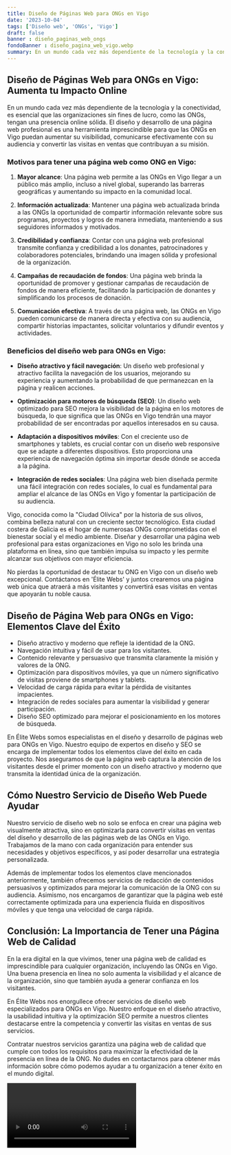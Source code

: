 ```yaml
---
title: Diseño de Páginas Web para ONGs en Vigo
date: '2023-10-04'
tags: ['Diseño web', 'ONGs', 'Vigo']
draft: false
banner : diseño_paginas_web_ongs
fondoBanner : diseño_pagina_web_vigo.webp
summary: En un mundo cada vez más dependiente de la tecnología y la conectividad, es esencial que las organizaciones sin fines de lucro, como las ONGs, tengan una presencia online sólida. El diseño y desarrollo de una página web profesional es una herramienta imprescindible para que las ONGs en Vigo puedan aumentar su visibilidad, comunicarse efectivamente con su audiencia y convertir las visitas en ventas que contribuyan a su misión.
---
```


## Diseño de Páginas Web para ONGs en Vigo: Aumenta tu Impacto Online

En un mundo cada vez más dependiente de la tecnología y la conectividad, es esencial que las organizaciones sin fines de lucro, como las ONGs, tengan una presencia online sólida. El diseño y desarrollo de una página web profesional es una herramienta imprescindible para que las ONGs en Vigo puedan aumentar su visibilidad, comunicarse efectivamente con su audiencia y convertir las visitas en ventas que contribuyan a su misión.

### Motivos para tener una página web como ONG en Vigo:

1. **Mayor alcance**: Una página web permite a las ONGs en Vigo llegar a un público más amplio, incluso a nivel global, superando las barreras geográficas y aumentando su impacto en la comunidad local.

2. **Información actualizada**: Mantener una página web actualizada brinda a las ONGs la oportunidad de compartir información relevante sobre sus programas, proyectos y logros de manera inmediata, manteniendo a sus seguidores informados y motivados.

3. **Credibilidad y confianza**: Contar con una página web profesional transmite confianza y credibilidad a los donantes, patrocinadores y colaboradores potenciales, brindando una imagen sólida y profesional de la organización.

4. **Campañas de recaudación de fondos**: Una página web brinda la oportunidad de promover y gestionar campañas de recaudación de fondos de manera eficiente, facilitando la participación de donantes y simplificando los procesos de donación.

5. **Comunicación efectiva**: A través de una página web, las ONGs en Vigo pueden comunicarse de manera directa y efectiva con su audiencia, compartir historias impactantes, solicitar voluntarios y difundir eventos y actividades.

### Beneficios del diseño web para ONGs en Vigo:

- **Diseño atractivo y fácil navegación**: Un diseño web profesional y atractivo facilita la navegación de los usuarios, mejorando su experiencia y aumentando la probabilidad de que permanezcan en la página y realicen acciones.

- **Optimización para motores de búsqueda (SEO)**: Un diseño web optimizado para SEO mejora la visibilidad de la página en los motores de búsqueda, lo que significa que las ONGs en Vigo tendrán una mayor probabilidad de ser encontradas por aquellos interesados en su causa.

- **Adaptación a dispositivos móviles**: Con el creciente uso de smartphones y tablets, es crucial contar con un diseño web responsive que se adapte a diferentes dispositivos. Esto proporciona una experiencia de navegación óptima sin importar desde dónde se acceda a la página.

- **Integración de redes sociales**: Una página web bien diseñada permite una fácil integración con redes sociales, lo cual es fundamental para ampliar el alcance de las ONGs en Vigo y fomentar la participación de su audiencia.

Vigo, conocida como la "Ciudad Olívica" por la historia de sus olivos, combina belleza natural con un creciente sector tecnológico. Esta ciudad costera de Galicia es el hogar de numerosas ONGs comprometidas con el bienestar social y el medio ambiente. Diseñar y desarrollar una página web profesional para estas organizaciones en Vigo no solo les brinda una plataforma en línea, sino que también impulsa su impacto y les permite alcanzar sus objetivos con mayor eficiencia.

No pierdas la oportunidad de destacar tu ONG en Vigo con un diseño web excepcional. Contáctanos en 'Élite Webs' y juntos crearemos una página web única que atraerá a más visitantes y convertirá esas visitas en ventas que apoyarán tu noble causa.

<GifSeo />

<Cta />

## Diseño de Página Web para ONGs en Vigo: Elementos Clave del Éxito

- Diseño atractivo y moderno que refleje la identidad de la ONG.
- Navegación intuitiva y fácil de usar para los visitantes.
- Contenido relevante y persuasivo que transmita claramente la misión y valores de la ONG.
- Optimización para dispositivos móviles, ya que un número significativo de visitas proviene de smartphones y tablets.
- Velocidad de carga rápida para evitar la pérdida de visitantes impacientes.
- Integración de redes sociales para aumentar la visibilidad y generar participación.
- Diseño SEO optimizado para mejorar el posicionamiento en los motores de búsqueda.

En Élite Webs somos especialistas en el diseño y desarrollo de páginas web para ONGs en Vigo. Nuestro equipo de expertos en diseño y SEO se encarga de implementar todos los elementos clave del éxito en cada proyecto. Nos aseguramos de que la página web captura la atención de los visitantes desde el primer momento con un diseño atractivo y moderno que transmita la identidad única de la organización.

## Cómo Nuestro Servicio de Diseño Web Puede Ayudar

Nuestro servicio de diseño web no solo se enfoca en crear una página web visualmente atractiva, sino en optimizarla para convertir visitas en ventas del diseño y desarrollo de las páginas web de las ONGs en Vigo. Trabajamos de la mano con cada organización para entender sus necesidades y objetivos específicos, y así poder desarrollar una estrategia personalizada.

Además de implementar todos los elementos clave mencionados anteriormente, también ofrecemos servicios de redacción de contenidos persuasivos y optimizados para mejorar la comunicación de la ONG con su audiencia. Asimismo, nos encargamos de garantizar que la página web esté correctamente optimizada para una experiencia fluida en dispositivos móviles y que tenga una velocidad de carga rápida.

## Conclusión: La Importancia de Tener una Página Web de Calidad

En la era digital en la que vivimos, tener una página web de calidad es imprescindible para cualquier organización, incluyendo las ONGs en Vigo. Una buena presencia en línea no solo aumenta la visibilidad y el alcance de la organización, sino que también ayuda a generar confianza en los visitantes.

En Élite Webs nos enorgullece ofrecer servicios de diseño web especializados para ONGs en Vigo. Nuestro enfoque en el diseño atractivo, la usabilidad intuitiva y la optimización SEO permite a nuestros clientes destacarse entre la competencia y convertir las visitas en ventas de sus servicios.

Contratar nuestros servicios garantiza una página web de calidad que cumple con todos los requisitos para maximizar la efectividad de la presencia en línea de la ONG. No dudes en contactarnos para obtener más información sobre cómo podemos ayudar a tu organización a tener éxito en el mundo digital.

<Video />

<CtaBot job='ONGs' city='Vigo'/>

<Gmaps query='Vigo+españa+maps' />